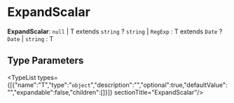 
# ExpandScalar

 **ExpandScalar**: `null` \| T extends `string` ? `string` \| `RegExp` : T extends `Date` ? `Date` \| `string` : T

## Type Parameters

<TypeList types={[{"name":"T","type":"`object`","description":"","optional":true,"defaultValue":"","expandable":false,"children":[]}]}  sectionTitle="ExpandScalar"/>
